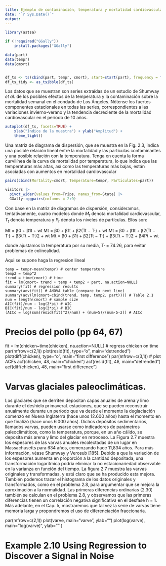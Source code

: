 ---
title: Ejemplo de contaminación, temperatura y mortalidad cardiovascular.
date: "`r Sys.Date()`"
output:
---

```{r setup}
library(astsa)

if (!required("GGally"))
	install.packages("GGally")

data(part)
data(tempr)
data(cmort)


df_ts <- ts(cbind(part, tempr, cmort), start=start(part), frequency = frequency(part))
df_ts_tidy <- as_tsibble(df_ts)
```

Los datos que se muestran son series extraídas de un estudio de Shumway _et al._ de los posibles efectos de la temperatura y la contaminación sobre la mortalidad semanal en el condado de Los Ángeles. Nótense los fuertes componentes estacionales en todas las series, correspondientes a las variaciones invierno-verano y la tendencia decreciente de la mortalidad cardiovascular en el período de 10 años.

```{r plot-ts-obs}
autoplot(df_ts, facets=TRUE) +
	xlab("Índice de la muestra") + ylab("Amplitud") + 
	theme_light()
```

Una matriz de diagrama de dispersión, que se muestra en la Fig. 2.3, indica una posible relación lineal entre la mortalidad y las partículas contaminantes y una posible relación con la temperatura. Tenga en cuenta la forma curvilínea de la curva de mortalidad por temperatura, lo que indica que las temperaturas más altas, así como las temperaturas más bajas, están asociadas con aumentos en
mortalidad cardiovascular

```{r pairs-plot}
pairs(cbind(Mortality=cmort, Temperature=tempr, Particulates=part))

visitors |>
  pivot_wider(values_from=Trips, names_from=State) |>
  GGally::ggpairs(columns = 2:9)
```

Con base en la matriz de diagramas de dispersión, consideramos, tentativamente, cuatro modelos donde $M_t$ denota mortalidad cardiovascular, $T_t$ denota temperatura y $P_t$ denota los niveles de partículas. Ellos son:

Mt = β0 + β1t + wt 
Mt = β0 + β1t + β2(Tt − T·) + wt 
Mt = β0 + β1t + β2(Tt − T·) + β3(Tt − T·)2 + wt 
Mt = β0 + β1t + β2(Tt − T·) + β3(Tt − T·)2 + β4Pt + wt

donde ajustamos la temperatura por su media, T· = 74.26, para evitar problemas de colinealidad.

Aqui se supone haga la regresion lineal


```
temp = tempr-mean(tempr) # center temperature
temp2 = temp^2
trend = time(cmort) # time
fit = lm(cmort~ trend + temp + temp2 + part, na.action=NULL)
summary(fit) # regression results
summary(aov(fit)) # ANOVA table (compare to next line)
summary(aov(lm(cmort~cbind(trend, temp, temp2, part)))) # Table 2.1
num = length(cmort) # sample size
AIC(fit)/num - log(2*pi) # AIC
BIC(fit)/num - log(2*pi) # BIC
(AICc = log(sum(resid(fit)^2)/num) + (num+5)/(num-5-2)) # AICc
```



# Precios del pollo (pp 64, 67)

fit = lm(chicken~time(chicken), na.action=NULL) # regress chicken on time
par(mfrow=c(2,1))
plot(resid(fit), type="o", main="detrended")
plot(diff(chicken), type="o", main="first difference")
par(mfrow=c(3,1)) # plot ACFs
acf(chicken, 48, main="chicken")
acf(resid(fit), 48, main="detrended")
acf(diff(chicken), 48, main="first difference")

# Varvas glaciales paleoclimáticas.

Los glaciares que se derriten depositan capas anuales de arena y limo durante el deshielo primaveral.
estaciones, que se pueden reconstruir anualmente durante un período que va desde el momento la deglaciación comenzó en Nueva Inglaterra (hace unos 12.600 años) hasta el momento en que finalizó (hace unos 6.000 años). Dichos depósitos sedimentarios, llamados varvas, pueden usarse como indicadores de parámetros paleoclimáticos, como la temperatura, porque, en un año cálido, se deposita más arena y limo del glaciar en retroceso. La Figura 2.7 muestra los espesores de las varvas anuales recolectadas de un lugar en Massachusetts para 634 años, comenzando hace 11,834 años. Para más información, véase Shumway y Verosub [185]. Debido a que la variación de los espesores aumenta en proporción a la cantidad depositada, una transformación logarítmica podría eliminar la no estacionariedad observable en la varianza en función del tiempo. La figura 2.7 muestra las varvas originales y transformadas, y está claro que se ha producido esta mejora. También podemos trazar el histograma de los datos originales y transformados, como en el problema 2.8, para argumentar que se mejora la aproximación a la normalidad. Las primeras diferencias ordinarias (2.30) también se calculan en el problema 2.8, y observamos que las primeras diferencias tienen un correlación negativa significativa en el desfase h = 1. Más adelante, en el Cap. 5, mostraremos que tal vez la serie de varvas tiene memoria larga y propondremos el uso de diferenciación fraccionaria.

par(mfrow=c(2,1))
plot(varve, main="varve", ylab="")
plot(log(varve), main="log(varve)", ylab="" )

# Example 2.10 Using Regression to Discover a Signal in Noise

